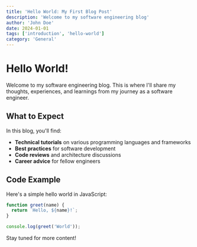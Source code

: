```yaml
---
title: 'Hello World: My First Blog Post'
description: 'Welcome to my software engineering blog'
author: 'John Doe'
date: 2024-01-01
tags: ['introduction', 'hello-world']
category: 'General'
---
```


# Hello World!

Welcome to my software engineering blog. This is where I'll share my thoughts, experiences, and learnings from my journey as a software engineer.

## What to Expect

In this blog, you'll find:

- **Technical tutorials** on various programming languages and frameworks
- **Best practices** for software development
- **Code reviews** and architecture discussions
- **Career advice** for fellow engineers

## Code Example

Here's a simple hello world in JavaScript:

```javascript
function greet(name) {
  return `Hello, ${name}!`;
}

console.log(greet('World'));
```

Stay tuned for more content!